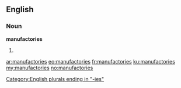 ==English==

===Noun===
'''manufactories'''

# {{plural of|[[manufactory]]}}

[[Category:English plurals ending in "-ies"]]

[[ar:manufactories]]
[[eo:manufactories]]
[[fr:manufactories]]
[[ku:manufactories]]
[[my:manufactories]]
[[no:manufactories]]